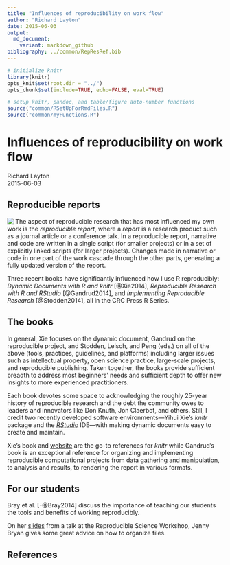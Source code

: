 ```yaml
---
title: "Influences of reproducibility on work flow"
author: "Richard Layton"
date: 2015-06-03
output:
  md_document:
    variant: markdown_github
bibliography: ../common/RepResRef.bib
---
```

    
    
```r
# initialize knitr
library(knitr) 
opts_knit$set(root.dir = "../")
opts_chunk$set(include=TRUE, echo=FALSE, eval=TRUE)
```

```r
# setup knitr, pandoc, and table/figure auto-number functions
source("common/RSetUpForRmdFiles.R")
source("common/myFunctions.R")
```



# Influences of reproducibility on work flow

Richard Layton   
2015-06-03   


## Reproducible reports

<img src="https://dl.dropboxusercontent.com/u/36189294/wp/three_books_on_RR.png"  align=left>

The aspect of reproducible research that has most influenced my own work is the  _reproducible report_, where a _report_ is a research product such as a journal article or a conference talk.  In a reproducible report, narrative and code are written in a single script (for smaller projects) or in a set of explicitly linked scripts (for larger projects). Changes made in narrative or code in one part of the work cascade through the other parts, generating a fully updated version of the report.   
 
Three recent books have significantly influenced how I use R reproducibly: *Dynamic Documents with R and knitr* [@Xie2014], *Reproducible Research with R and RStudio* [@Gandrud2014], and *Implementing Reproducible Research* [@Stodden2014], all in the CRC Press R Series.

## The books

In general, Xie focuses on the dynamic document, Gandrud on the reproducible project, and Stodden, Leisch, and Peng (eds.) on all of the above (tools, practices, guidelines, and platforms) including larger issues such as intellectual property, open science practice, large-scale projects, and reproducible publishing. Taken together, the books provide sufficient breadth to address most beginners' needs and sufficient depth to offer new insights to more experienced practitioners. 

Each book devotes some space to acknowledging the roughly 25-year history of reproducible research and the debt the community owes to leaders and innovators like Don Knuth, Jon Claerbot, and others. Still, I credit two recently developed software environments---Yihui Xie's *knitr* package and the [*RStudio*](http://www.rstudio.com/) IDE---with making dynamic documents easy to create and maintain.







Xie's book and [website](http://yihui.name/knitr/) are the go-to  references for *knitr* while Gandrud's book is an exceptional reference for organizing and implementing reproducible computational projects from data gathering and manipulation, to analysis and results, to rendering the report in various formats. 








## For our students

Bray et al. [-@Bray2014] discuss the importance of teaching our students the tools and benefits of working reproducibly. 


On her [slides](https://github.com/jennybc/rr-organization1/tree/master/slides/organization-slides) from a talk at the Reproducible Science Workshop, Jenny Bryan gives some great advice on how to organize files.







<!-- comment out
### Credibility in computational science

Scientific credibility, especially in computation, turns largely on the success or failure of attempts to reproduce findings. And because nearly every discipline "X" has a complementary discipline "computational X", computational reproducibility becomes an issue for all disciplines. 

A number of recent cases illustrate how attempts to reproduce computational research can lead to findings being supported or refuted. 

First, in economics, attempts to reproduce the findings of Kenneth Rogoff and Carmen Reinhart led to the discovery of coding errors, selective exclusion of available data, and unconventional weighting of summary statistics [@Herdon2013]. When the data and code were corrected, all support for their basic hypothesis vanished. Though Rogoff and Reinhart's findings did not cause the austerity policies promoted in Western democracies since 2008, the false findings were used to rationalize those policies [@Krugman2013].

![](https://dl.dropboxusercontent.com/u/36189294/wp/reinhartandrogoff.png)<figcaption>*Kenneth Reinhart and Carmen Rogoff.*</figcaption><br>  

Second, in cancer therapy developed at Duke University, attempts to reproduce the findings of Anil Potti led to the discovery that he had used unstable code and selectively excluded data. Third-year medical student Bradford Perez courageously alerted the university to his concerns about Potti's misconduct in 2008 but was rebuffed. Eventually, Potti left Duke, at least 12 journal articles have been retracted, the clinical trials based on that modeling were terminated, and patients in those trials have sued Duke University [@deBruyn2015].

![](https://dl.dropboxusercontent.com/u/36189294/wp/anilpotti.png)<figcaption>*Anil Potti, formerly of Duke University.*</figcaption><br>  

Lastly, in climate science, for years the University of East Anglia's Climatic Research Unit (CRU) resisted sharing the code and data underlying Penn State professor of meteorology Michael Mann's famous "hockey stick" graph showing 1000 years of global temperature variation. The CRU's reluctance to share the data and the code, says Victoria Stodden of the University of Illinois Champagne-Urbana, had undermined public confidence in scientific credibility even though subsequent comparative studies support the essential hockey stick finding [@Pearce2010].  Stodden continues,

> My sense is that had this climate modeling community made its code and data readily available in a way that facilitated reproducibility of results, not only would they have avoided this embarrassment [of the leaked emails and the subsequent controversy] but the discourse would have been about scientific methods and results rather than potential evasions of FOIA [Freedom of Information Act] requests, whether or not data were fudged, or scientists acted improperly in squelching dissent or manipulating journal editorial boards [@Stodden2009]. 

![](https://dl.dropboxusercontent.com/u/36189294/wp/hockeystick.png)<figcaption>*1000 years of temperature variation: the hockey stick graph by Michael Mann.*</figcaption><br>   

Stodden, in *Implementing Reproducible Research* [@Stodden2014, Ch. 12], concludes that computational science today "faces a crisis of credibility. Without access to the code and data that underlie scientific discoveries, published findings are all but impossible to verify. Yet current intellectual property law stands directly and unavoidably in the way of open science." Stodden's essay on intellectual property in this book is a great introduction to the IP dilemma. 

I cannot resolve the IP conflict here, nor does Stodden. What I can do however, is discuss how the ideas of reproducible research can have a powerful effect on your own research productivity, even if you never plan to share your data and code with anyone else. As Paul Wilson, of the University of Wisconsin Madison, puts it "Your closest collaborator is you six months ago, but you don't reply to emails." Everyone writing on this subject agrees, the first beneficiary of making your work reproducible is your future self. 
-->

<!-- comment out
### What reproducible research can do for you

The workflow that so many of us are familiar with starts like this: acquire some data and use a favorite analysis software, e.g. MATLAB, R, or Excel, to iteratively explore the data until we have a graph we think tells an important story. We save these preliminary findings as graphic files or data tables. We begin writing up the findings in our favorite reporting software, e.g., MSWord or LaTeX, manually  importing the graphs and tables. We find we have to revise some data, so we remake the graphs, manually import them to the report, and revise the report narrative. After several iterations, the report is ready for submission to a conference or journal or to our collaborators for review and comment.

<figcaption>*A familiar workflow.*</figcaption>  
<img src="https://dl.dropboxusercontent.com/u/36189294/wp/commonworkflow.png" width="500">

Time passes. 

We obtain comments from the reviewers leading to yet more revisions, editing, and manually embedding new figures and tables in the report. Eventually the report is submitted in final form.   

More time passes. 

Preparing for a conference at which we present these findings, we begin to prepare presentation slides using yet another software package. We remake the figures and tables for easy viewing and again manually embed them in the presentation file. After several iterations that include feedback and revisions from our collaborators, if any, and the presentation is final and presented. 

More time passes.  

Someone wants to reproduce some segment of the original work, a graduate student perhaps, a colleague, or even yourself. We look through the our poorly organized directories trying to use the date stamp to determine which set of data files, analysis files, and presentation were used to create a particular figure in the original paper or presentation. Even if successful, it usually takes more time that we can afford because we didn't plan or execute the work with reproducibility in mind from the start. 

Important obstacles to efficiently reproducing one's own work are the pulldown menus and mouse clicks of GUI interfaces. First, as Karl Broman, UW-Madison, says, "If you do anything 'by hand' once, you'll do it 100 times." Second, manual operations leave no record. You can spend as much or even more time trying to reconstruct your work as you spent doing it in the first place. 

The tools and practices of reproducible research can address this problem, improving your personal research productivity, even if you never intend to share your data and code with others. For taking your first steps in learning reproducible research, I  suggest two basic principles:

1. Explicitly link computing, results, and narrative.  

2. Organize for reproducibility from the beginning of a project. 
-->

<!-- comment out
### Explicitly link computing, results, and narrative 

The idea of blending narrative and computing in the same script originated with GNU make files and Donald Knuth's "literate programming" concept and was advanced by Jon Claerbot at Stanford. Brief histories of the reproducible research literature are given in [@Gandrud2014;  @Stodden2014; and @Xie2014]. 

 I think many R users would credit Yihui Xie's *knitr* package as the breakthrough that made dynamic documents easy to create and maintain.  And integrating *knitr* into the [*RStudio*](http://www.rstudio.com/) IDE made management of reproducible computational projects even more accessible. Xie's book and [website](http://yihui.name/knitr/) are the go-to  references for *knitr* while Gandrud's book is an exceptional reference for organizing and implementing reproducible computational projects from data gathering and manipulation, to analysis and results, to rendering the report in various formats [@Gandrud2014].  

The basic principle of the dynamic document is to link computing, results, and narrative in the same script or set of scripts. For example, you can open a script, write some narrative describing some data, in the same script write some R code that will create a graph when the script is rendered, and add some additional narrative to discuss the graph. 

The script is rendered to create an output file in the format specified, e.g., PDF or HTML, the R code is executed, and the graph is embedded in the document with the accompanying narrative formatted per instructions in the script. Any changes to the data, graph, analysis, or narrative are  updated when the report is re-rendered. 

![](https://dl.dropboxusercontent.com/u/36189294/wp/RR-overview.png)<br>  

One of the great advantages of using RStudio for implementing reproducible research is the ease of rendering LaTeX markup (.Rnw files) to .tex and PDF format or RMarkdown markup (.Rmd files) to HTML or MSWord format. Rendering to MSWord is especially useful when your collaborators require files to be shared in .docx format. 
-->

<!-- comment out
### Organize for reproducibility from the beginning of a project 

Christopher Gandrud makes a very good case for organizing one's work for reproducibility from the beginning of a project and gives practical advice on how to implement a reproducible project [@Gandrud2014]. In this approach: 

1. Every file is a script

2. Every script is connected explicitly

3. File management is planned

*Project directory.* &ensp; Each project is given its own directory. For much of my work, a "project" is all work that produces a specific journal article, conference paper, or workshop. I use RStudios's *Project* feature for every project directory, thus the project-level directory is the working directory for that project. Gandrud suggests a Project directory with three main sub-directories: Data, Analysis, and Presentation. In my data visualization work, I have found it more convenient to have 6 main sub-directories: Common, Data, Design, Reports, Visuals, and WordPPT. 

*Common directory.* &ensp; For document elements re-used from project to project, e.g., business logo, LaTeX preambles, bibliography files,  templates for rendering RMarkdown to MSWord, etc. 

*Data directory.* &ensp; Excel data spreadsheets received from collaborators; R scripts that gather and manipulate data and write the  structured data frames to file in CSV format. The R scripts document the file names used and the data manipulation explicitly, enabling me or someone else to reproduce or verify the work.  I usually make these R scripts self-contained  so that I can run them independently of any other work in the project. 

![](https://dl.dropboxusercontent.com/u/36189294/wp/data_directory.png)<br>  

*Design directory.* &ensp; R scripts that read the prepared CSV data files, create graphs and tables, and write them to the *Visuals* directory in desired graphic formats. These R scripts are also self-contained so I can execute them independently while I'm designing and revising a graph. I prefer to call this directory "Design" because my primary work is in creating graphs; others may prefer "Analysis". "

![](https://dl.dropboxusercontent.com/u/36189294/wp/design_directory.PNG)<br>  

*Reports directory.* &ensp; Scripts in .Rnw or .Rmd markup to produce the final report document. If I'm the sole author for a project, I use .Rnw markup because LaTeX supports advanced design of documents. I use .Rmd markup when I have collaborators who use MSWord exclusively. In either case, the report script executes each independent data script and design script by name and includes the resulting tables and graphs in the report with accompanying narratives. This is the master script that invokes all the other scripts required to render a particular report in the desired format, e.g., PDF, HTML, or MSWord. 

![](https://dl.dropboxusercontent.com/u/36189294/wp/report_directory.PNG)<br>  

Placing my main script for the report in a *Reports* directory is contrary to Yihui Xie's advice in [@Xie2014]; he prefers the main report script to be in the working directory. I prefer the arrangement shown here. However, I agree with Xie's advice to use relative directory paths to support portability and reproducibility. 

*WordPPT directory.* &ensp; I regularly work with colleagues do not work reproducibly---who regularly do analysis in Excel, reporting in Word, and presenting in PowerPoint.  Materials they send me are saved in this directory. If any of their work affects my reproducible work, I make the necessary updates and revisions to my scripts, re-run the main report, and send it to my collaborators. 

![](https://dl.dropboxusercontent.com/u/36189294/wp/group_interaction.png)<br>  

If I am in charge of the final report, it will be fully reproducible. If another member of the team is in charge of the final report and they are not using reproducible practices, they will copy and paste elements from my work to import it to the final report. Thus some non-reproducible steps are introduced into the work flow. 

Hoefling and Rossinni, in [@Stodden2014, Ch. 8], have some perceptive insights into the problems of collaborating on large-scale reproducible projects. Some of the future improvements they wanted have been addressed since the book was published, e.g., if one uses RMarkdown to render a report to MSWord, we now have support for tables and MSWord style assignments for headers, footers, section headings, etc. Tables are now supported using the *kable()* function in *knitr* or using RMarkdown to MSWord.  
-->

<!-- comment out
### Next steps

I've covered what I consider the first steps in making one's research reproducible. However, full reproducibility entails much more than dynamic documents and well-designed directories. 

Each of the three books that have been my primary references to date go into more detail. In general, Xie focuses on the dynamic document, Gandrud on the reproducible project, and Stodden, Leisch, and Peng on all of the above (tools, practices, guidelines, and platforms) including  larger issues such as intellectual property, the practice of open science, large-scale projects, and reproducible publishing.

Numerous resources on reproducible research are available online. For example, [@Sandve2013] describes  "10 simple rules" for reproducibility covering issues I've omitted here. The  [R-bloggers](http://www.r-bloggers.com/) site is a searchable compendium of R news and tutorials; the [slideshare](http://www.slideshare.net/?ss) site yields numerous hits on reproducible research presentations. 
-->

<!-- comment out
### Summary

Applying two basic principles for reproducible research---explicitly linking computing, results, and narrative, and organizing for reproducibility from the beginning of a project---has improved the  productivity of my computational work and my contributions to collaborative research. 

In retrospect, it seems astonishing that work flows like I've described here have been not taught to students of science, engineering, and mathematics until only just recently. As Millman and Perez put it, 

> Yet, for all its importance, computing receives perfunctory attention in the training of new scientists and in the conduct of everyday research. It is treated as an inconsequential task that students and researchers learn "on the go" with little consideration for ensuring computational results are trustworthy, comprehensible, and ultimately a secure foundation for reproducible outcomes. Software and data are stored with poor organization, little documentation, and few tests. A haphazard patchwork of software tools is used with limited attention paid to capturing the complex workflows that emerge. The evolution of code is not tracked over time, making it difficult to understand what iteration of the code was used to obtain any specific result. Finally, many of the software packages used by scientists in research are proprietary and closed source, preventing complete understanding and control of the final scientific result [@Stodden2014, Ch. 6]. 

Anyone working to make their research reproducible will find abundant  advice, practical suggestions, how-to examples, and ideas and issues to ponder in all of the three main references [@Gandrud2014;  @Stodden2014; and @Xie2014]. I have read and re-read them a number of times and I look forward to the Gandrud's [second edition](https://www.crcpress.com/product/isbn/9781498715379) scheduled for release later this year. 





<!-- figures -->


<!-- comment out
### Image credits

<font style="font-size:14px; line-height:16px;"> 

Image of Reinhart and Rogoff, courtesy of The Commentator, reprinted under Creative Commons license.  http://www.thecommentator.com/privacy_policy. 

Image of Anil Potti, from WPDE.com. (c) 2015 Sinclair Communications, LLC. http://www.carolinalive.com/ 

"Hockey stick" graph from Mann, Bradley, & Hughes, Nature, 1998. Reprinted from The Guardian, (c) 2015 Guardian News and Media Limited.  http://www.theguardian.com/environment/2010/feb/02/hockey-stick-graph-climatechange.

Bing logo images for MATLAB, Microsoft Word, Excel, & PowerPoint, and for Adobe PDF are reprinted under Creative Commons license.

Other clip art courtesy of https://openclipart.org/, used with permission.

</font>
-->


## References



<!-- comment out
```r
# # cleanup directories, selected files are unlinked
# source("Common/CleanupDirectories.R")
# # cat("RSession information")
# # devtools::session_info()
```
-->


<!--last line-->
